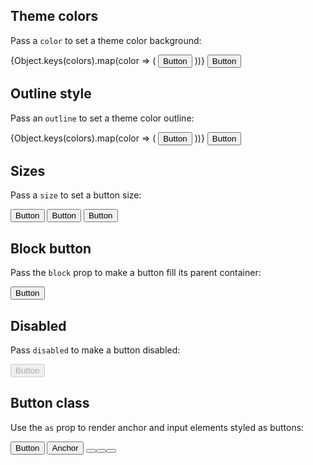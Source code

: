 

<Meta title='Components|Button' component={Button} title='Buttons' />

<ElementsProvider>

## Theme colors

Pass a `color` to set a theme color background:

<div className='d-flex justify-content-center btn-container-x'>
  {Object.keys(colors).map(color => (
    <Button color={colors[color]} onClick={action('button-click')} key={color}>
      Button
    </Button>
  ))}
  <Button color='anchor' onClick={action('button-click')}>
    Button
  </Button>
</div>

## Outline style

Pass an `outline` to set a theme color outline:

<div className='d-flex justify-content-center btn-container-x'>
  {Object.keys(colors).map(color => (
    <Button outline={colors[color]} onClick={action('button-click')} key={color}>
      Button
    </Button>
  ))}
  <Button outline='anchor' onClick={action('button-click')}>
    Button
  </Button>
</div>

## Sizes

Pass a `size` to set a button size:

<div className='d-flex justify-content-center '>
  <div className='btn-container-x'>
    <Button color='primary' size='sm'>
      Button
    </Button>
    <Button color='primary'>Button</Button>
    <Button color='primary' size='lg'>
      Button
    </Button>
  </div>
</div>

## Block button

Pass the `block` prop to make a button fill its parent container:

<Button block color='primary'>
  Button
</Button>

## Disabled

Pass `disabled` to make a button disabled:

<Button disabled color='primary'>
  Button
</Button>

## Button class

Use the `as` prop to render anchor and input elements styled as buttons:

<div className='d-flex justify-content-center btn-container-x'>
  <Button color='primary'>Button</Button>
  <Button as='a' href='#' color='primary'>
    Anchor
  </Button>
  <Button as='input' color='primary' value='Input' />
  <Button as='input' color='primary' type='submit' value='Submit' />
  <Button as='input' color='primary' type='reset' value='Reset' />
</div>

</ElementsProvider>
